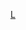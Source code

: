 {{asbox
| image     = Flag of Libya.svg
| pix       = 
| subject   = 与[[利比亚]]有关的 
| qualifier = 
| category  = 利比亚小作品
| tempsort  =  
| name      = Template:Libya-stub
}}<noinclude>
[[cat:非洲小作品模板|L]]
</noinclude>